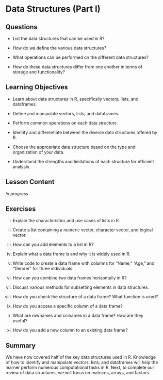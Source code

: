 # Data Structures (Part I) {#sec-data-structure-1}

## Questions

-   List the data structures that can be used in R?

-   How do we define the various data structures?

-   What operations can be performed on the different data structures?

-   How do these data structures differ from one another in terms of storage and functionality?

## Learning Objectives

-   Learn about data structures in R, specifically vectors, lists, and dataframes.

-   Define and manipulate vectors, lists, and dataframes.

-   Perform common operations on each data structure.

-   Identify and differentiate between the diverse data structures offered by R.

-   Choose the appropriate data structure based on the type and organization of your data.

-   Understand the strengths and limitations of each structure for efficient analysis.

## Lesson Content

*In progress*

## Exercises

i.  Explain the characteristics and use cases of lists in R.

ii. Create a list containing a numeric vector, character vector, and logical vector.

iii. How can you add elements to a list in R?

iv. Explain what a data frame is and why it is widely used in R.

v.  Write code to create a data frame with columns for "Name," "Age," and "Gender" for three individuals.

vi. How can you combine two data frames horizontally in R?

vii. Discuss various methods for subsetting elements in data structures.

viii. How do you check the structure of a data frame? What function is used?

ix. How do you access a specific column of a data frame?

x.  What are rownames and colnames in a data frame? How are they useful?

xi. How do you add a new column to an existing data frame?

## Summary

We have now covered half of the key data structures used in R. Knowledge of how to identify and manipulate vectors, lists, and dataframes will help the learner perform numerous computational tasks in R. Next, to complete our review of data structures, we will focus on matrices, arrays, and factors.
